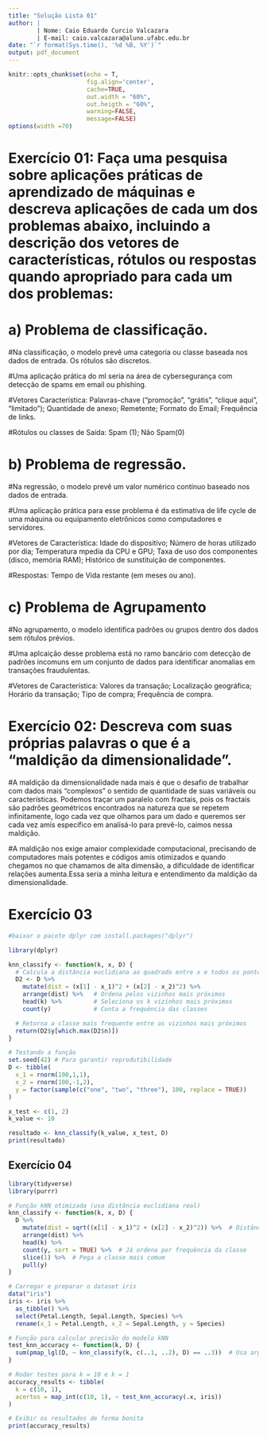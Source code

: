 ```yaml
---
title: "Solução Lista 01"
author: |
        | Nome: Caio Eduardo Curcio Valcazara
        | E-mail: caio.valcazara@aluno.ufabc.edu.br
date: "`r format(Sys.time(), '%d %B, %Y')`"
output: pdf_document
---
```


```r
knitr::opts_chunk$set(echo = T,
                      fig.align='center',
                      cache=TRUE,
                      out.width = "60%",
                      out.heigth = "60%",
                      warning=FALSE,
                      message=FALSE)
options(width =70)
```

# Exercício 01: Faça uma pesquisa sobre aplicações práticas de aprendizado de máquinas e descreva aplicações de cada um dos problemas abaixo, incluindo a descrição dos vetores de características, rótulos ou respostas quando apropriado para cada um dos problemas:

# a) Problema de classificação.

#Na classificação, o modelo prevê uma categoria ou classe baseada nos dados de entrada. Os rótulos são discretos. 

#Uma aplicação prática do ml seria na área de cybersegurança com detecção de spams em email ou phishing.

#Vetores Característica: Palavras-chave ("promoção", "grátis", "clique aqui", "limitado"); Quantidade de anexo; Remetente; Formato do Email; Frequência de links.

#Rótulos ou classes de Saída: Spam (1); Não Spam(0)

# b) Problema de regressão.

#Na regressão, o modelo prevê um valor numérico contínuo baseado nos dados de entrada. 

#Uma aplicação prática para esse problema é da estimativa de life cycle de uma máquina ou equipamento eletrônicos como computadores e servidores.

#Vetores de Característica: Idade do dispositivo; Número de horas utilizado por dia; Temperatura mpedia da CPU e GPU; Taxa de uso dos componentes (disco, memória RAM); Histórico de sunstituição de componentes.

#Respostas: Tempo de Vida restante (em meses ou ano).


# c) Problema de Agrupamento

#No agrupamento, o modelo identifica padrões ou grupos dentro dos dados sem rótulos prévios.

#Uma aplcaição desse problema está no ramo bancário com detecção de padrões incomuns em um conjunto de dados para identificar anomalias em transações fraudulentas.

#Vetores de Característica: Valores da transação; Localização geográfica; Horário da transação; Tipo de compra; Frequência de compra.

# Exercício 02: Descreva com suas próprias palavras o que é a “maldição da dimensionalidade”.


#A maldição da dimensionalidade nada mais é que o desafio de trabalhar com dados mais "complexos" o sentido de quantidade de suas variáveis ou características. Podemos traçar um paralelo com fractais, pois os fractais são padrões geométricos encontrados na natureza que se repetem infinitamente, logo cada vez que olhamos para um dado e queremos ser cada vez amis específico em analisá-lo para prevê-lo, caimos nessa maldição. 

#A maldição nos exige amaior complexidade computacional, precisando de computadores mais potentes e códigos amis otimizados e quando chegamos no que chamamos de alta dimensão, a dificuldade de identificar relações aumenta.Essa seria a minha leitura e entendimento da maldição da dimensionalidade.

# Exercício 03

```r
#baixar o pacote dplyr com install.packages("dplyr")

library(dplyr)

knn_classify <- function(k, x, D) {
  # Calcula a distância euclidiana ao quadrado entre x e todos os pontos de D
  D2 <- D %>%
    mutate(dist = (x[1] - x_1)^2 + (x[2] - x_2)^2) %>%
    arrange(dist) %>%   # Ordena pelos vizinhos mais próximos
    head(k) %>%         # Seleciona os k vizinhos mais próximos
    count(y)            # Conta a frequência das classes

  # Retorna a classe mais frequente entre os vizinhos mais próximos
  return(D2$y[which.max(D2$n)])
}

# Testando a função
set.seed(42) # Para garantir reprodutibilidade
D <- tibble(
  x_1 = rnorm(100,1,1),
  x_2 = rnorm(100,-1,2),
  y = factor(sample(c("one", "two", "three"), 100, replace = TRUE))
)

x_test <- c(1, 2)
k_value <- 10

resultado <- knn_classify(k_value, x_test, D)
print(resultado)
```


## Exercício 04

```r
library(tidyverse)
library(purrr)

# Função kNN otimizada (usa distância euclidiana real)
knn_classify <- function(k, x, D) {
  D %>%
    mutate(dist = sqrt((x[1] - x_1)^2 + (x[2] - x_2)^2)) %>%  # Distância euclidiana
    arrange(dist) %>%
    head(k) %>%
    count(y, sort = TRUE) %>%  # Já ordena por frequência da classe
    slice(1) %>%  # Pega a classe mais comum
    pull(y)
}

# Carregar e preparar o dataset iris
data("iris")
iris <- iris %>%
  as_tibble() %>%
  select(Petal.Length, Sepal.Length, Species) %>%
  rename(x_1 = Petal.Length, x_2 = Sepal.Length, y = Species)

# Função para calcular precisão do modelo kNN
test_knn_accuracy <- function(k, D) {
  sum(pmap_lgl(D, ~ knn_classify(k, c(..1, ..2), D) == ..3))  # Usa argumentos compactos
}

# Rodar testes para k = 10 e k = 1
accuracy_results <- tibble(
  k = c(10, 1),
  acertos = map_int(c(10, 1), ~ test_knn_accuracy(.x, iris))
)

# Exibir os resultados de forma bonita
print(accuracy_results)
```

